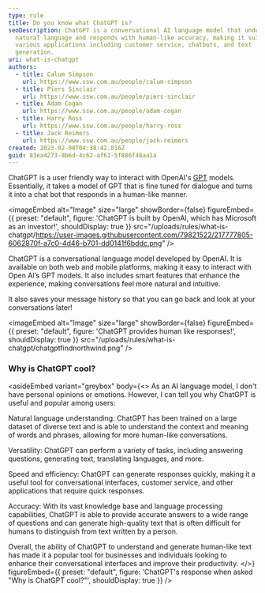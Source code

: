 ```yaml
---
type: rule
title: Do you know what ChatGPT is?
seoDescription: ChatGPT is a conversational AI language model that understands
  natural language and responds with human-like accuracy, making it suitable for
  various applications including customer service, chatbots, and text
  generation.
uri: what-is-chatgpt
authors:
  - title: Calum Simpson
    url: https://www.ssw.com.au/people/calum-simpson
  - title: Piers Sinclair
    url: https://www.ssw.com.au/people/piers-sinclair
  - title: Adam Cogan
    url: https://www.ssw.com.au/people/adam-cogan
  - title: Harry Ross
    url: https://www.ssw.com.au/people/harry-ross
  - title: Jack Reimers
    url: https://www.ssw.com.au/people/jack-reimers
created: 2023-02-08T04:38:42.016Z
guid: 83ea4273-8b6d-4c62-af61-5f886f46aa1a
---
```

ChatGPT is a user friendly way to interact with OpenAI's [GPT](/what-is-gpt) models. Essentially, it takes a model of GPT that is fine tuned for dialogue and turns it into a chat bot that responds in a human-like manner.

<imageEmbed
  alt="Image"
  size="large"
  showBorder={false}
  figureEmbed={{
    preset: "default",
    figure: 'ChatGPT is built by OpenAI, which has Microsoft as an investor!',
    shouldDisplay: true
  }}
  src="/uploads/rules/what-is-chatgpt/https://user-images.githubusercontent.com/79821522/217777805-6062870f-a7c0-4d46-b701-dd0141f6bddc.png"
/>

ChatGPT is a conversational language model developed by OpenAI. It is available on both web and mobile platforms, making it easy to interact with Open AI’s GPT models. It also includes smart features that enhance the experience, making conversations feel more natural and intuitive.

It also saves your message history so that you can go back and look at your conversations later!


<imageEmbed
  alt="Image"
  size="large"
  showBorder={false}
  figureEmbed={{
    preset: "default",
    figure: 'ChatGPT provides human like responses!',
    shouldDisplay: true
  }}
  src="/uploads/rules/what-is-chatgpt/chatgptfindnorthwind.png"
/>

### Why is ChatGPT cool?

<asideEmbed
  variant="greybox"
  body={<>
    As an AI language model, I don't have personal opinions or emotions. However, I can tell you why ChatGPT is useful and popular among users:

Natural language understanding: ChatGPT has been trained on a large dataset of diverse text and is able to understand the context and meaning of words and phrases, allowing for more human-like conversations.

Versatility: ChatGPT can perform a variety of tasks, including answering questions, generating text, translating languages, and more.

Speed and efficiency: ChatGPT can generate responses quickly, making it a useful tool for conversational interfaces, customer service, and other applications that require quick responses.

Accuracy: With its vast knowledge base and language processing capabilities, ChatGPT is able to provide accurate answers to a wide range of questions and can generate high-quality text that is often difficult for humans to distinguish from text written by a person.

Overall, the ability of ChatGPT to understand and generate human-like text has made it a popular tool for businesses and individuals looking to enhance their conversational interfaces and improve their productivity.
  </>}
  figureEmbed={{
    preset: "default",
    figure: 'ChatGPT\'s response when asked "Why is ChatGPT cool?"',
    shouldDisplay: true
  }}
/>